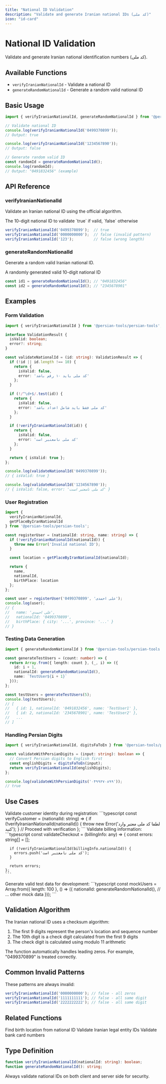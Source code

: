 ```yaml
---
title: "National ID Validation"
description: "Validate and generate Iranian national IDs (کد ملی)"
icon: "id-card"
---
```


# National ID Validation

Validate and generate Iranian national identification numbers (کد ملی).

## Available Functions

- `verifyIranianNationalId` - Validate a national ID
- `generateRandomNationalId` - Generate a random valid national ID

## Basic Usage

```typescript
import { verifyIranianNationalId, generateRandomNationalId } from '@persian-tools/persian-tools';

// Validate national ID
console.log(verifyIranianNationalId('0499370899'));
// Output: true

console.log(verifyIranianNationalId('1234567890'));
// Output: false

// Generate random valid ID
const randomId = generateRandomNationalId();
console.log(randomId);
// Output: "0491832456" (example)
```

## API Reference

### verifyIranianNationalId

Validate an Iranian national ID using the official algorithm.

<ParamField path="nationalId" type="string" required>
  The 10-digit national ID to validate
</ParamField>

<ResponseField name="result" type="boolean">
  `true` if valid, `false` otherwise
</ResponseField>

```typescript
verifyIranianNationalId('0499370899');  // true
verifyIranianNationalId('0000000000');  // false (invalid pattern)
verifyIranianNationalId('123');         // false (wrong length)
```

### generateRandomNationalId

Generate a random valid Iranian national ID.

<ResponseField name="result" type="string">
  A randomly generated valid 10-digit national ID
</ResponseField>

```typescript
const id1 = generateRandomNationalId(); // "0491832456"
const id2 = generateRandomNationalId(); // "2345678901"
```

## Examples

### Form Validation

```typescript
import { verifyIranianNationalId } from '@persian-tools/persian-tools';

interface ValidationResult {
  isValid: boolean;
  error?: string;
}

const validateNationalId = (id: string): ValidationResult => {
  if (!id || id.length !== 10) {
    return {
      isValid: false,
      error: 'کد ملی باید ۱۰ رقم باشد'
    };
  }

  if (!/^\d+$/.test(id)) {
    return {
      isValid: false,
      error: 'کد ملی فقط باید شامل اعداد باشد'
    };
  }

  if (!verifyIranianNationalId(id)) {
    return {
      isValid: false,
      error: 'کد ملی نامعتبر است'
    };
  }

  return { isValid: true };
};

console.log(validateNationalId('0499370899'));
// { isValid: true }

console.log(validateNationalId('1234567890'));
// { isValid: false, error: 'کد ملی نامعتبر است' }
```

### User Registration

```typescript
import {
  verifyIranianNationalId,
  getPlaceByIranNationalId
} from '@persian-tools/persian-tools';

const registerUser = (nationalId: string, name: string) => {
  if (!verifyIranianNationalId(nationalId)) {
    throw new Error('Invalid national ID');
  }

  const location = getPlaceByIranNationalId(nationalId);

  return {
    name,
    nationalId,
    birthPlace: location
  };
};

const user = registerUser('0499370899', 'علی احمدی');
console.log(user);
// {
//   name: 'علی احمدی',
//   nationalId: '0499370899',
//   birthPlace: { city: '...', province: '...' }
// }
```

### Testing Data Generation

```typescript
import { generateRandomNationalId } from '@persian-tools/persian-tools';

const generateTestUsers = (count: number) => {
  return Array.from({ length: count }, (_, i) => ({
    id: i + 1,
    nationalId: generateRandomNationalId(),
    name: `TestUser${i + 1}`
  }));
};

const testUsers = generateTestUsers(5);
console.log(testUsers);
// [
//   { id: 1, nationalId: '0491832456', name: 'TestUser1' },
//   { id: 2, nationalId: '2345678901', name: 'TestUser2' },
//   ...
// ]
```

### Handling Persian Digits

```typescript
import { verifyIranianNationalId, digitsFaToEn } from '@persian-tools/persian-tools';

const validateWithPersianDigits = (input: string): boolean => {
  // Convert Persian digits to English first
  const englishDigits = digitsFaToEn(input);
  return verifyIranianNationalId(englishDigits);
};

console.log(validateWithPersianDigits('۰۴۹۹۳۷۰۸۹۹'));
// true
```

## Use Cases

<AccordionGroup>
  <Accordion title="KYC Verification" icon="user-check">
    Validate customer identity during registration:
    ```typescript
    const verifyCustomer = (nationalId: string) => {
      if (!verifyIranianNationalId(nationalId)) {
        throw new Error('لطفا کد ملی معتبر وارد کنید');
      }
      // Proceed with verification
    };
    ```
  </Accordion>

  <Accordion title="E-commerce Checkout" icon="shopping-cart">
    Validate billing information:
    ```typescript
    const validateCheckout = (billingInfo: any) => {
      const errors: string[] = [];

      if (!verifyIranianNationalId(billingInfo.nationalId)) {
        errors.push('کد ملی نامعتبر است');
      }

      return errors;
    };
    ```
  </Accordion>

  <Accordion title="Test Data Generation" icon="flask">
    Generate valid test data for development:
    ```typescript
    const mockUsers = Array.from({ length: 100 }, () => ({
      nationalId: generateRandomNationalId(),
      // ... other mock data
    }));
    ```
  </Accordion>
</AccordionGroup>

## Validation Algorithm

The Iranian national ID uses a checksum algorithm:

1. The first 9 digits represent the person's location and sequence number
2. The 10th digit is a check digit calculated from the first 9 digits
3. The check digit is calculated using modulo 11 arithmetic

<Note>
  The function automatically handles leading zeros. For example, "0499370899" is treated correctly.
</Note>

## Common Invalid Patterns

These patterns are always invalid:

```typescript
verifyIranianNationalId('0000000000'); // false - all zeros
verifyIranianNationalId('1111111111'); // false - all same digit
verifyIranianNationalId('2222222222'); // false - all same digit
```

## Related Functions

<CardGroup cols={2}>
  <Card title="Get Place by National ID" icon="location-dot" href="/utilities/validation/place-by-national-id">
    Find birth location from national ID
  </Card>
  <Card title="Legal ID Validation" icon="building" href="/utilities/validation/legal-id">
    Validate Iranian legal entity IDs
  </Card>
  <Card title="Card Number Validation" icon="credit-card" href="/utilities/validation/card-number">
    Validate bank card numbers
  </Card>
</CardGroup>

## Type Definition

```typescript
function verifyIranianNationalId(nationalId: string): boolean;
function generateRandomNationalId(): string;
```

<Tip>
  Always validate national IDs on both client and server side for security.
</Tip>

